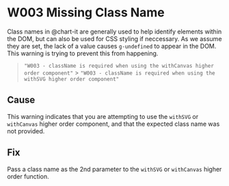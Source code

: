 
<Meta title="Errors & Warnings/Warnings/W003 - Missing Class Name" />

# W003 Missing Class Name

Class names in @chart-it are generally used to help identify elements within the DOM, but can also be used for CSS styling if neccessary. As we assume they are set, the lack of a value causes `g-undefined` to appear in the DOM. This warning is trying to prevent this from happening.

> `"W003 - className is required when using the withCanvas higher order component"` > `"W003 - className is required when using the withSVG higher order component"`

## Cause

This warning indicates that you are attempting to use the `withSVG` or `withCanvas` higher order component, and that the expected class name was not provided.

## Fix

Pass a class name as the 2nd parameter to the `withSVG` or `withCanvas` higher order function.
